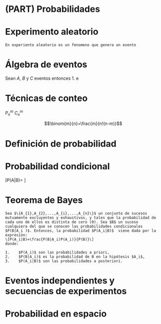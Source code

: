 # (PART) Probabilidades {-}
# Experimento aleatorio

```definition
En experiento aleatorio es un fenomeno que genera un evento 
```


# Álgebra de eventos

Sean $A$, $B$ y $C$ eventos entonces 
1. e

# Técnicas de conteo

$P_n^m$
$C_n^m$

$$\binom{m}{n}=\frac{m}{n!(n-m)}$$

# Definición de probabilidad



# Probabilidad condicional

\[P(A|B)= \frac{P(B\cap A)}{P(B)}\]

# Teorema de Bayes
```theorem
Sea $\{A_{1},A_{2},...,A_{i},...,A_{n}\}$ un conjunto de sucesos mutuamente excluyentes y exhaustivos, y tales que la probabilidad de cada uno de ellos es distinta de cero (0). Sea $B$ un suceso cualquiera del que se conocen las probabilidades condicionales $P(B|A_i )$. Entonces, la probabilidad $P(A_i|B)$  viene dada por la expresión:
\[P(A_i|B)=\frac{P(B|A_i)P(A_i)}{P(B)}\]
donde:

1.    $P(A_i)$ son las probabilidades a priori,
2.    $P(B|A_i)$ es la probabilidad de B en la hipótesis $A_i$,
3.    $P(A_i|B)$ son las probabilidades a posteriori.

```
# Eventos independientes y secuencias de experimentos


# Probabilidad en espacio





















